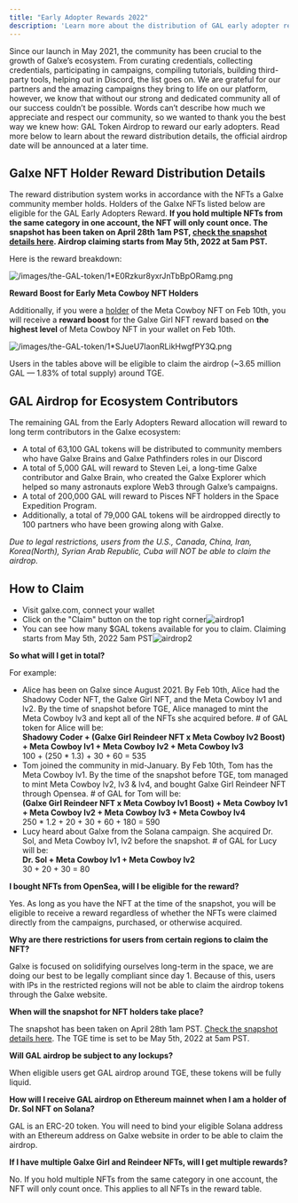 ```yaml
---
title: "Early Adopter Rewards 2022"
description: 'Learn more about the distribution of GAL early adopter rewards distributed in May, 2022'
---
```


Since our launch in May 2021, the community has been crucial to the growth of Galxe’s ecosystem. From curating credentials, collecting credentials, participating in campaigns, compiling tutorials, building third-party tools, helping out in Discord, the list goes on. We are grateful for our partners and the amazing campaigns they bring to life on our platform, however, we know that without our strong and dedicated community all of our success couldn’t be possible. Words can’t describe how much we appreciate and respect our community, so we wanted to thank you the best way we knew how: GAL Token Airdrop to reward our early adopters. Read more below to learn about the reward distribution details, the official airdrop date will be announced at a later time.

## Galxe NFT Holder Reward Distribution Details[](#galxe-nft-holder-reward-distribution-details "Direct link to heading")

The reward distribution system works in accordance with the NFTs a Galxe community member holds. Holders of the Galxe NFTs listed below are eligible for the GAL Early Adopters Reward. **If you hold multiple NFTs from the same category in one account, the NFT will only count once. The snapshot has been taken on April 28th 1am PST, [check the snapshot details here](https://github.com/GalxeHQ/galaxy-airdrop). Airdrop claiming starts from May 5th, 2022 at 5am PST.**

Here is the reward breakdown:

![/images/the-GAL-token/1*E0Rzkur8yxrJnTbBpORamg.png](/images/the-GAL-token/1*E0Rzkur8yxrJnTbBpORamg.png)

**Reward Boost for Early Meta Cowboy NFT Holders**

Additionally, if you were a [holder](https://github.com/NFTGalxe/galaxy-nft-holder-feb-10/blob/main/snapshot/meta-cowboy.csv) of the Meta Cowboy NFT on Feb 10th, you will receive a **reward boost** for the Galxe Girl NFT reward based on **the highest level** of Meta Cowboy NFT in your wallet on Feb 10th.

![/images/the-GAL-token/1*SJueU7IaonRLikHwgfPY3Q.png](/images/the-GAL-token/1*SJueU7IaonRLikHwgfPY3Q.png)

Users in the tables above will be eligible to claim the airdrop (\~3.65 million GAL — 1.83% of total supply) around TGE. 

## GAL Airdrop for Ecosystem Contributors[](#gal-airdrop-for-ecosystem-contributors "Direct link to heading")

The remaining GAL from the Early Adopters Reward allocation will reward to long term contributors in the Galxe ecosystem:

* A total of 63,100 GAL tokens will be distributed to community members who have Galxe Brains and Galxe Pathfinders roles in our Discord
* A total of 5,000 GAL will reward to Steven Lei, a long-time Galxe contributor and Galxe Brain, who created the Galxe Explorer which helped so many astronauts explore Web3 through Galxe’s campaigns.
* A total of 200,000 GAL will reward to Pisces NFT holders in the Space Expedition Program.
* Additionally, a total of 79,000 GAL tokens will be airdropped directly to 100 partners who have been growing along with Galxe.

_Due to legal restrictions, users from the U.S., Canada, China, Iran, Korea(North), Syrian Arab Republic, Cuba will NOT be able to claim the airdrop._

## How to Claim[](#how-to-claim "Direct link to heading")

* Visit galxe.com, connect your wallet
* Click on the "Claim" button on the top right corner![airdrop1](/images/the-GAL-token/airdrop1-7ce1fbad9700338a1a88987cf41d0ae4.png)
* You can see how many $GAL tokens available for you to claim. Claiming starts from May 5th, 2022 5am PST![airdrop2](/images/the-GAL-token/airdrop2-1ffa737fbb5084676fdbb0b1a707fcba.png)

**So what will I get in total?**

For example:

* Alice has been on Galxe since August 2021\. By Feb 10th, Alice had the Shadowy Coder NFT, the Galxe Girl NFT, and the Meta Cowboy lv1 and lv2\. By the time of snapshot before TGE, Alice managed to mint the Meta Cowboy lv3 and kept all of the NFTs she acquired before. # of GAL token for Alice will be:  
**Shadowy Coder + (Galxe Girl Reindeer NFT x Meta Cowboy lv2 Boost) + Meta Cowboy lv1 + Meta Cowboy lv2 + Meta Cowboy lv3**  
100 + (250 \* 1.3) + 30 + 60 = 535
* Tom joined the community in mid-January. By Feb 10th, Tom has the Meta Cowboy lv1\. By the time of the snapshot before TGE, tom managed to mint Meta Cowboy lv2, lv3 & lv4, and bought Galxe Girl Reindeer NFT through Opensea. # of GAL for Tom will be:  
**(Galxe Girl Reindeer NFT x Meta Cowboy lv1 Boost) + Meta Cowboy lv1 + Meta Cowboy lv2 + Meta Cowboy lv3 + Meta Cowboy lv4**  
250 \* 1.2 + 20 + 30 + 60 + 180 = 590
* Lucy heard about Galxe from the Solana campaign. She acquired Dr. Sol, and Meta Cowboy lv1, lv2 before the snapshot. # of GAL for Lucy will be:  
**Dr. Sol + Meta Cowboy lv1 + Meta Cowboy lv2**  
30 + 20 + 30 = 80

**I bought NFTs from OpenSea, will I be eligible for the reward?**

Yes. As long as you have the NFT at the time of the snapshot, you will be eligible to receive a reward regardless of whether the NFTs were claimed directly from the campaigns, purchased, or otherwise acquired.

**Why are there restrictions for users from certain regions to claim the NFT?**

Galxe is focused on solidifying ourselves long-term in the space, we are doing our best to be legally compliant since day 1\. Because of this, users with IPs in the restricted regions will not be able to claim the airdrop tokens through the Galxe website.

**When will the snapshot for NFT holders take place?**

The snapshot has been taken on April 28th 1am PST. [Check the snapshot details here](https://github.com/Galxe/galaxy-airdrop). The TGE time is set to be May 5th, 2022 at 5am PST.

**Will GAL airdrop be subject to any lockups?**

When eligible users get GAL airdrop around TGE, these tokens will be fully liquid.

**How will I receive GAL airdrop on Ethereum mainnet when I am a holder of Dr. Sol NFT on Solana?**

GAL is an ERC-20 token. You will need to bind your eligible Solana address with an Ethereum address on Galxe website in order to be able to claim the airdrop.

**If I have multiple Galxe Girl and Reindeer NFTs, will I get multiple rewards?**

No. If you hold multiple NFTs from the same category in one account, the NFT will only count once. This applies to all NFTs in the reward table.